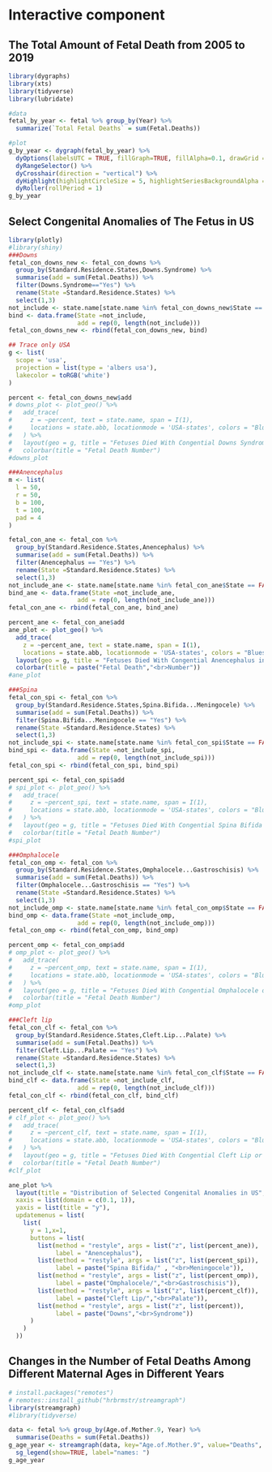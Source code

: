 # Interactive component

## The Total Amount of Fetal Death from 2005 to 2019

```r
library(dygraphs)
library(xts)          
library(tidyverse)
library(lubridate)

#data
fetal_by_year <- fetal %>% group_by(Year) %>%
  summarize(`Total Fetal Deaths` = sum(Fetal.Deaths))

#plot
g_by_year <- dygraph(fetal_by_year) %>%
  dyOptions(labelsUTC = TRUE, fillGraph=TRUE, fillAlpha=0.1, drawGrid = FALSE, colors="#D8AE5A") %>%
  dyRangeSelector() %>%
  dyCrosshair(direction = "vertical") %>%
  dyHighlight(highlightCircleSize = 5, highlightSeriesBackgroundAlpha = 0.2, hideOnMouseOut = FALSE)  %>%
  dyRoller(rollPeriod = 1) 
g_by_year
```


## Select Congenital Anomalies of The Fetus in US

```r
library(plotly)
#library(shiny)
###Downs
fetal_con_downs_new <- fetal_con_downs %>%
  group_by(Standard.Residence.States,Downs.Syndrome) %>%
  summarise(add = sum(Fetal.Deaths)) %>%
  filter(Downs.Syndrome=="Yes") %>%
  rename(State =Standard.Residence.States) %>%
  select(1,3)
not_include <- state.name[state.name %in% fetal_con_downs_new$State == FALSE]
bind <- data.frame(State =not_include,
                   add = rep(0, length(not_include)))
fetal_con_downs_new <- rbind(fetal_con_downs_new, bind)

## Trace only USA
g <- list(
  scope = 'usa',
  projection = list(type = 'albers usa'),
  lakecolor = toRGB('white')
)

percent <- fetal_con_downs_new$add
# downs_plot <- plot_geo() %>%
#   add_trace(
#     z = ~percent, text = state.name, span = I(1),
#     locations = state.abb, locationmode = 'USA-states', colors = "Blues"
#   ) %>%
#   layout(geo = g, title = "Fetuses Died With Congential Downs Syndrome in US") %>%
#   colorbar(title = "Fetal Death Number")
#downs_plot

###Anencephalus
m <- list(
  l = 50,
  r = 50,
  b = 100,
  t = 100,
  pad = 4
)

fetal_con_ane <- fetal_con %>%
  group_by(Standard.Residence.States,Anencephalus) %>%
  summarise(add = sum(Fetal.Deaths)) %>%
  filter(Anencephalus == "Yes") %>%
  rename(State =Standard.Residence.States) %>%
  select(1,3)
not_include_ane <- state.name[state.name %in% fetal_con_ane$State == FALSE]
bind_ane <- data.frame(State =not_include_ane,
                   add = rep(0, length(not_include_ane)))
fetal_con_ane <- rbind(fetal_con_ane, bind_ane)

percent_ane <- fetal_con_ane$add
ane_plot <- plot_geo() %>%
  add_trace(
    z = ~percent_ane, text = state.name, span = I(1),
    locations = state.abb, locationmode = 'USA-states', colors = "Blues") %>%
  layout(geo = g, title = "Fetuses Died With Congential Anencephalus in US") %>%
  colorbar(title = paste("Fetal Death","<br>Number"))
#ane_plot

###Spina
fetal_con_spi <- fetal_con %>%
  group_by(Standard.Residence.States,Spina.Bifida...Meningocele) %>%
  summarise(add = sum(Fetal.Deaths)) %>%
  filter(Spina.Bifida...Meningocele == "Yes") %>%
  rename(State =Standard.Residence.States) %>%
  select(1,3)
not_include_spi <- state.name[state.name %in% fetal_con_spi$State == FALSE]
bind_spi <- data.frame(State =not_include_spi,
                   add = rep(0, length(not_include_spi)))
fetal_con_spi <- rbind(fetal_con_spi, bind_spi)

percent_spi <- fetal_con_spi$add
# spi_plot <- plot_geo() %>%
#   add_trace(
#     z = ~percent_spi, text = state.name, span = I(1),
#     locations = state.abb, locationmode = 'USA-states', colors = "Blues"
#   ) %>%
#   layout(geo = g, title = "Fetuses Died With Congential Spina Bifida or Meningocele in US") %>%
#   colorbar(title = "Fetal Death Number")
#spi_plot

###Omphalocele
fetal_con_omp <- fetal_con %>%
  group_by(Standard.Residence.States,Omphalocele...Gastroschisis) %>%
  summarise(add = sum(Fetal.Deaths)) %>%
  filter(Omphalocele...Gastroschisis == "Yes") %>%
  rename(State =Standard.Residence.States) %>%
  select(1,3)
not_include_omp <- state.name[state.name %in% fetal_con_omp$State == FALSE]
bind_omp <- data.frame(State =not_include_omp,
                   add = rep(0, length(not_include_omp)))
fetal_con_omp <- rbind(fetal_con_omp, bind_omp)

percent_omp <- fetal_con_omp$add
# omp_plot <- plot_geo() %>%
#   add_trace(
#     z = ~percent_omp, text = state.name, span = I(1),
#     locations = state.abb, locationmode = 'USA-states', colors = "Blues"
#   ) %>%
#   layout(geo = g, title = "Fetuses Died With Congential Omphalocele or Gastroschisis in US") %>%
#   colorbar(title = "Fetal Death Number")
#omp_plot

###Cleft lip
fetal_con_clf <- fetal_con %>%
  group_by(Standard.Residence.States,Cleft.Lip...Palate) %>%
  summarise(add = sum(Fetal.Deaths)) %>%
  filter(Cleft.Lip...Palate == "Yes") %>%
  rename(State =Standard.Residence.States) %>%
  select(1,3)
not_include_clf <- state.name[state.name %in% fetal_con_clf$State == FALSE]
bind_clf <- data.frame(State =not_include_clf,
                   add = rep(0, length(not_include_clf)))
fetal_con_clf <- rbind(fetal_con_clf, bind_clf)

percent_clf <- fetal_con_clf$add
# clf_plot <- plot_geo() %>%
#   add_trace(
#     z = ~percent_clf, text = state.name, span = I(1),
#     locations = state.abb, locationmode = 'USA-states', colors = "Blues"
#   ) %>%
#   layout(geo = g, title = "Fetuses Died With Congential Cleft Lip or Palate in US") %>%
#   colorbar(title = "Fetal Death Number")
#clf_plot

ane_plot %>%
  layout(title = "Distribution of Selected Congenital Anomalies in US",
  xaxis = list(domain = c(0.1, 1)),
  yaxis = list(title = "y"),
  updatemenus = list(
    list(
      y = 1,x=1,
      buttons = list(
        list(method = "restyle", args = list("z", list(percent_ane)),
             label = "Anencephalus"),
        list(method = "restyle", args = list("z", list(percent_spi)),
             label = paste("Spina Bifida/" , "<br>Meningocele")),
        list(method = "restyle", args = list("z", list(percent_omp)),
             label = paste("Omphalocele/","<br>Gastroschisis")),
        list(method = "restyle", args = list("z", list(percent_clf)),
             label = paste("Cleft Lip/","<br>Palate")),
        list(method = "restyle", args = list("z", list(percent)),
             label = paste("Downs","<br>Syndrome"))
      )
    )
  ))

```

## Changes in the Number of Fetal Deaths Among Different Maternal Ages in Different Years
```r
# install.packages("remotes")
# remotes::install_github("hrbrmstr/streamgraph")
library(streamgraph)
#library(tidyverse)

data <- fetal %>% group_by(Age.of.Mother.9, Year) %>% 
  summarise(Deaths = sum(Fetal.Deaths))
g_age_year <- streamgraph(data, key="Age.of.Mother.9", value="Deaths", date="Year") %>%
  sg_legend(show=TRUE, label="names: ")
g_age_year
```





